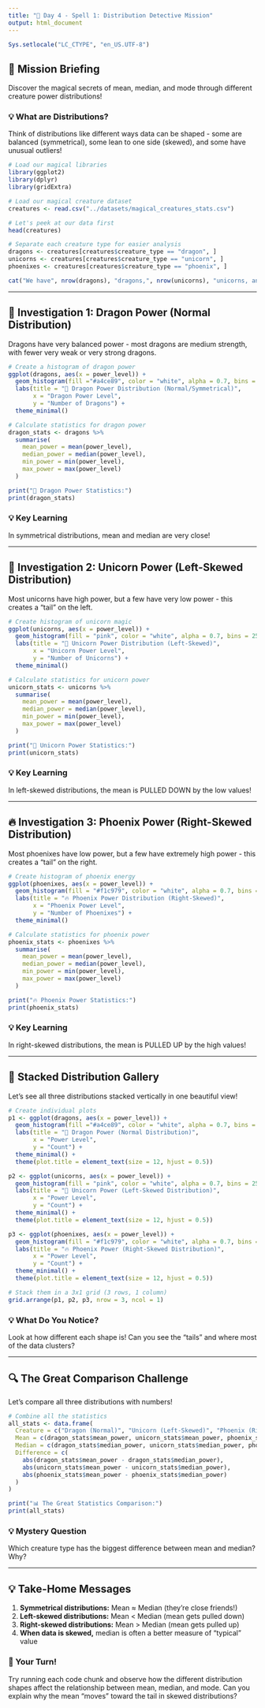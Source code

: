 ```yaml
---
title: "🔮 Day 4 - Spell 1: Distribution Detective Mission"
output: html_document
---
```


```r
Sys.setlocale("LC_CTYPE", "en_US.UTF-8")
```

## 🎯 Mission Briefing
Discover the magical secrets of mean, median, and mode through different creature power distributions!

### 💡 What are Distributions?
Think of distributions like different ways data can be shaped - some are balanced (symmetrical), some lean to one side (skewed), and some have unusual outliers!

```r
# Load our magical libraries
library(ggplot2)
library(dplyr)
library(gridExtra)

# Load our magical creature dataset
creatures <- read.csv("../datasets/magical_creatures_stats.csv")

# Let's peek at our data first
head(creatures)

# Separate each creature type for easier analysis
dragons <- creatures[creatures$creature_type == "dragon", ]
unicorns <- creatures[creatures$creature_type == "unicorn", ]
phoenixes <- creatures[creatures$creature_type == "phoenix", ]

cat("We have", nrow(dragons), "dragons,", nrow(unicorns), "unicorns, and", nrow(phoenixes), "phoenixes!")
```

---

## 🐉 Investigation 1: Dragon Power (Normal Distribution)

Dragons have very balanced power - most dragons are medium strength, with fewer very weak or very strong dragons.

```r
# Create a histogram of dragon power
ggplot(dragons, aes(x = power_level)) +
  geom_histogram(fill ="#a4ce89", color = "white", alpha = 0.7, bins = 25) +
  labs(title = "🐉 Dragon Power Distribution (Normal/Symmetrical)", 
       x = "Dragon Power Level", 
       y = "Number of Dragons") +
  theme_minimal()

# Calculate statistics for dragon power
dragon_stats <- dragons %>%
  summarise(
    mean_power = mean(power_level),
    median_power = median(power_level),
    min_power = min(power_level),
    max_power = max(power_level)
  )

print("🐉 Dragon Power Statistics:")
print(dragon_stats)
```

### 💡 Key Learning
In symmetrical distributions, mean and median are very close!

---

## 🦄 Investigation 2: Unicorn Power (Left-Skewed Distribution)

Most unicorns have high power, but a few have very low power - this creates a "tail" on the left.

```r
# Create histogram of unicorn magic
ggplot(unicorns, aes(x = power_level)) +
  geom_histogram(fill = "pink", color = "white", alpha = 0.7, bins = 25) +
  labs(title = "🦄 Unicorn Power Distribution (Left-Skewed)", 
       x = "Unicorn Power Level", 
       y = "Number of Unicorns") +
  theme_minimal()

# Calculate statistics for unicorn power
unicorn_stats <- unicorns %>%
  summarise(
    mean_power = mean(power_level),
    median_power = median(power_level),
    min_power = min(power_level),
    max_power = max(power_level)
  )

print("🦄 Unicorn Power Statistics:")
print(unicorn_stats)
```

### 💡 Key Learning
In left-skewed distributions, the mean is PULLED DOWN by the low values!

---

## 🔥 Investigation 3: Phoenix Power (Right-Skewed Distribution)

Most phoenixes have low power, but a few have extremely high power - this creates a "tail" on the right.

```r
# Create histogram of phoenix energy
ggplot(phoenixes, aes(x = power_level)) +
  geom_histogram(fill = "#f1c979", color = "white", alpha = 0.7, bins = 25) +
  labs(title = "🔥 Phoenix Power Distribution (Right-Skewed)", 
       x = "Phoenix Power Level", 
       y = "Number of Phoenixes") +
  theme_minimal()

# Calculate statistics for phoenix power
phoenix_stats <- phoenixes %>%
  summarise(
    mean_power = mean(power_level),
    median_power = median(power_level),
    min_power = min(power_level),
    max_power = max(power_level)
  )

print("🔥 Phoenix Power Statistics:")
print(phoenix_stats)
```

### 💡 Key Learning
In right-skewed distributions, the mean is PULLED UP by the high values!

---

## 🎨 Stacked Distribution Gallery

Let's see all three distributions stacked vertically in one beautiful view!

```r
# Create individual plots
p1 <- ggplot(dragons, aes(x = power_level)) +
  geom_histogram(fill ="#a4ce89", color = "white", alpha = 0.7, bins = 25)  +
  labs(title = "🐉 Dragon Power (Normal Distribution)", 
       x = "Power Level", 
       y = "Count") +
  theme_minimal() +
  theme(plot.title = element_text(size = 12, hjust = 0.5))

p2 <- ggplot(unicorns, aes(x = power_level)) +
  geom_histogram(fill = "pink", color = "white", alpha = 0.7, bins = 25) +
  labs(title = "🦄 Unicorn Power (Left-Skewed Distribution)", 
       x = "Power Level", 
       y = "Count") +
  theme_minimal() +
  theme(plot.title = element_text(size = 12, hjust = 0.5))

p3 <- ggplot(phoenixes, aes(x = power_level)) +
  geom_histogram(fill = "#f1c979", color = "white", alpha = 0.7, bins = 25)  +
  labs(title = "🔥 Phoenix Power (Right-Skewed Distribution)", 
       x = "Power Level", 
       y = "Count") +
  theme_minimal() +
  theme(plot.title = element_text(size = 12, hjust = 0.5))

# Stack them in a 3x1 grid (3 rows, 1 column)
grid.arrange(p1, p2, p3, nrow = 3, ncol = 1)
```

### 💡 What Do You Notice?
Look at how different each shape is! Can you see the "tails" and where most of the data clusters?

---

## 🔍 The Great Comparison Challenge

Let's compare all three distributions with numbers!

```r
# Combine all the statistics
all_stats <- data.frame(
  Creature = c("Dragon (Normal)", "Unicorn (Left-Skewed)", "Phoenix (Right-Skewed)"),
  Mean = c(dragon_stats$mean_power, unicorn_stats$mean_power, phoenix_stats$mean_power),
  Median = c(dragon_stats$median_power, unicorn_stats$median_power, phoenix_stats$median_power),
  Difference = c(
    abs(dragon_stats$mean_power - dragon_stats$median_power),
    abs(unicorn_stats$mean_power - unicorn_stats$median_power),
    abs(phoenix_stats$mean_power - phoenix_stats$median_power)
  )
)

print("📊 The Great Statistics Comparison:")
print(all_stats)
```

### 💡 Mystery Question
Which creature type has the biggest difference between mean and median? Why?

---

## 💡 Take-Home Messages

1. **Symmetrical distributions:** Mean ≈ Median (they're close friends!)
2. **Left-skewed distributions:** Mean < Median (mean gets pulled down)
3. **Right-skewed distributions:** Mean > Median (mean gets pulled up)
4. **When data is skewed,** median is often a better measure of "typical" value

### 🎈 Your Turn!
Try running each code chunk and observe how the different distribution shapes affect the relationship between mean, median, and mode. Can you explain why the mean "moves" toward the tail in skewed distributions?